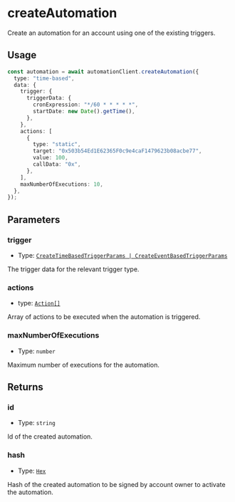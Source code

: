 # createAutomation

Create an automation for an account using one of the existing triggers.

## Usage

```typescript copy
const automation = await automationClient.createAutomation({
  type: "time-based",
  data: {
    trigger: {
      triggerData: {
        cronExpression: "*/60 * * * * *",
        startDate: new Date().getTime(),
      },
    },
    actions: [
      {
        type: "static",
        target: "0x503b54Ed1E62365F0c9e4caF1479623b08acbe77",
        value: 100,
        callData: "0x",
      },
    ],
    maxNumberOfExecutions: 10,
  },
});
```

## Parameters

### trigger

- Type: [`CreateTimeBasedTriggerParams | CreateEventBasedTriggerParams`](/automations/glossary/types)

The trigger data for the relevant trigger type.

### actions

- type: [`Action[]`](/automations/glossary/types#action)

Array of actions to be executed when the automation is triggered.

### maxNumberOfExecutions

- Type: `number`

Maximum number of executions for the automation.

## Returns

### id

- Type: `string`

Id of the created automation.

### hash

- Type: [`Hex`](https://viem.sh/docs/glossary/types#hex)

Hash of the created automation to be signed by account owner to activate the automation.
